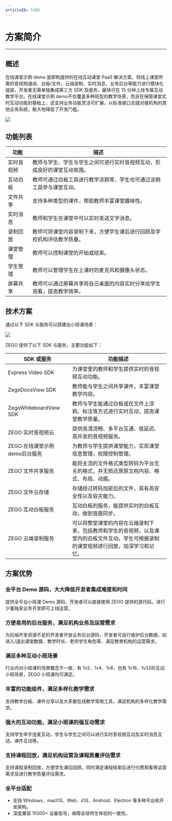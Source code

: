 ```yaml
---
articleID: 5308
---
```



# 方案简介
---

## 概述

在线课堂示例 demo 是即构提供的在线互动课堂 PaaS 解决方案，将线上课堂所需的音视频通话、白板/文件、云端录制、实时消息、业务后台等能力进行模块化组装，开发者无需单独集成第三方 SDK 及服务，最快可在 15 分钟上线专属互动教学平台。在线课堂示例 demo不仅覆盖多种班型的教学场景，而且在保障课堂实时互动功能的基础上，还支持业务功能灵活可扩展，以标准接口无缝对接机构的其他业务系统，极大地降低了开发门槛。


<Frame width="512" height="auto" caption=""><img src="https://storage.zego.im/sdk-doc/Pics/大班课/主界面.png" /></Frame>

## 功能列表
|功能|描述|
|-|-|
|实时音视频|教师与学生、学生与学生之间可进行实时音视频互动，形成良好的课堂互动氛围。|
|互动白板|教师可通过白板工具进行教学涂鸦等，学生也可通过涂鸦工具参与课堂互动。|
|文件共享|支持多种类型的课件，帮助教师丰富课堂趣味性。|
|实时消息|教师和学生在课堂中可以实时发送文字消息。|
|录制回放|教师可将课堂内容录制下来，方便学生课后进行回顾及学校机构评估教学质量。|
|课堂管理|教师可以控制课堂的开始或结束。|
|学生管理|教师可以管理学生在上课时的麦克风和摄像头状态。|
|屏幕共享|教师可以通过屏幕共享将自己桌面的内容实时分享给学生观看，提高教学效率。|

## 技术方案
通过以下 SDK 与服务可以搭建出小班课场景：

<Frame width="512" height="auto" caption=""><img src="https://storage.zego.im/sdk-doc/Pics/Common/GoClass/Small_Classes_Arch_Diagram_ch.png" /></Frame>

ZEGO 提供了以下 SDK 与服务，主要功能如下：

|SDK 或服务|功能描述|
|-|-|
|Express Video SDK|为课堂里的教师和学生提供实时的音视频互动功能。|
|ZegoDocsView SDK|教师能与学生之间共享课件，丰富课堂教学内容。|
|ZegoWhiteboardView SDK|教师与学生能通过白板或在文件上涂鸦、标注等方式进行实时互动，提高课堂教学质量。|
|ZEGO 实时音视频云|提供高清流畅、多平台互通、低延迟、高并发的音视频服务。|
|ZEGO 在线课堂示例 demo后台服务|为教师与学生提供课堂能力，实现课堂信息管理，权限控制管理。|
|ZEGO 文件共享服务|能将主流的文件格式类型转码为平台无关的格式，并无损还原原文档内容、格式、布局、动画。|
|ZEGO 文件云存储|存储经过转码加密后的文件，具有高安全性以及容灾能力。|
|ZEGO 互动白板服务|互动白板的服务，能提供实时的白板互动，做到音画同步。|
|ZEGO 云端录制服务|可以将整堂课堂的内容在云端录制下来，包括教师和学生的音视频，以及课堂内的白板文件互动。学生可根据录制的课堂视频进行回放，加深学习和记忆。|


## 方案优势
### 全平台 Demo 源码，大大降低开发者集成难度和时间
提供全平台小班课 Demo 源码，开发者可以直接使用 ZEGO 提供的源代码，进行少量独家业务开发即可上线运营。

### 方便易用的后台服务，满足机构业务及运营需求
为后端开发资源不足的开发者开放业务后台源码，开发者可自行维护后台数据，如进入/退出课堂数据、教学时长、老师学生角色等，满足教育机构的运营需求。

### 满足多种互动小班场景
行业内对小班课的场景概念不一致，有 1v2、1v4、1v6，也有 1v16、1v32的互动小班场景，ZEGO 小班课均可满足。

### 丰富的功能组件，满足多样化教学需求
支持教学白板、课件分享以及大多数在线教学常用工具，满足机构的多样化教学需求。

### 强大的互动功能，满足小班课的强互动需求
支持学生举手连麦互动，学生与学生之间可以进行实时音视频互动及实时消息互动，课件互动等。

### 支持课程回放，满足机构运营及课程质量评估需求
支持课程录制回放，方便学生课后回顾。同时满足课程结束后进行付费观看等运营需求及进行教学质量评估需求。

### 全平台适配
- 支持 Windows、macOS、Web、iOS、Android、Electron 等多种平台和开发架构。
- 深度兼容 15000+ 设备型号，保障全球师生体验的一致性。
